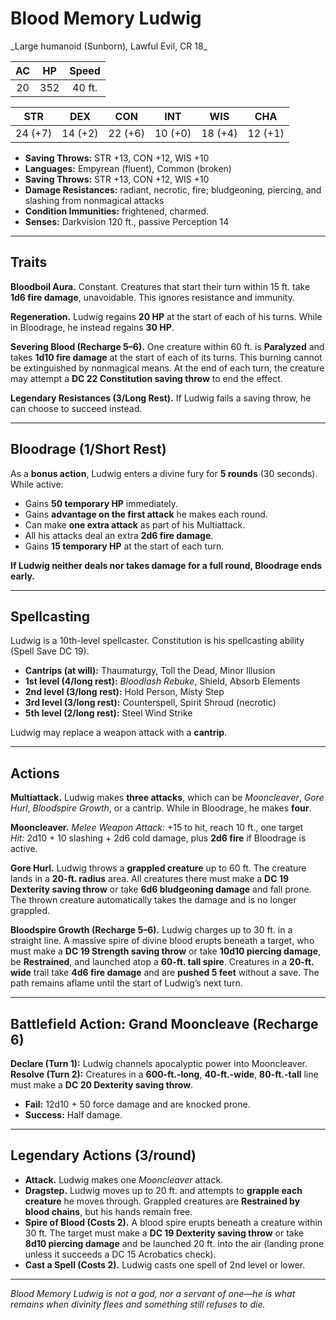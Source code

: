 
# Blood Memory Ludwig

<FlexRenderer>
  <BlendedImage src='/library/images/LudwigFront.webp' alt='LudwigFront' />
  <BlendedImage src='/library/images/LudwigSide.webp' alt='LudwigSide' />
</FlexRenderer>
_Large humanoid (Sunborn), Lawful Evil, CR 18_

| **AC** | **HP** | **Speed** |
| :----: | :----: | :-------: |
|   20   |  352   |  40 ft.   |

| **STR** | **DEX** | **CON** | **INT** | **WIS** | **CHA** |
| :-----: | :-----: | :-----: | :-----: | :-----: | :-----: |
| 24 (+7) | 14 (+2) | 22 (+6) | 10 (+0) | 18 (+4) | 12 (+1) |

- **Saving Throws:** STR +13, CON +12, WIS +10
- **Languages:** Empyrean (fluent), Common (broken)
- **Saving Throws:** STR +13, CON +12, WIS +10
- **Damage Resistances:** radiant, necrotic, fire; bludgeoning, piercing, and slashing from nonmagical attacks
- **Condition Immunities:** frightened, charmed.
- **Senses:** Darkvision 120 ft., passive Perception 14

---

## Traits

**Bloodboil Aura.** Constant. Creatures that start their turn within 15 ft. take **1d6 fire damage**, unavoidable. This ignores resistance and immunity.

**Regeneration.** Ludwig regains **20 HP** at the start of each of his turns. While in Bloodrage, he instead regains **30 HP**.

**Severing Blood (Recharge 5–6).** One creature within 60 ft. is **Paralyzed** and takes **1d10 fire damage** at the start of each of its turns. This burning cannot be extinguished by nonmagical means. At the end of each turn, the creature may attempt a **DC 22 Constitution saving throw** to end the effect.

**Legendary Resistances (3/Long Rest).** If Ludwig fails a saving throw, he can choose to succeed instead.

---

## Bloodrage (1/Short Rest)

As a **bonus action**, Ludwig enters a divine fury for **5 rounds** (30 seconds). While active:

- Gains **50 temporary HP** immediately.
- Gains **advantage on the first attack** he makes each round.
- Can make **one extra attack** as part of his Multiattack.
- All his attacks deal an extra **2d6 fire damage**.
- Gains **15 temporary HP** at the start of each turn.

**If Ludwig neither deals nor takes damage for a full round, Bloodrage ends early.**

---

## Spellcasting

Ludwig is a 10th-level spellcaster. Constitution is his spellcasting ability (Spell Save DC 19).

- **Cantrips (at will):** Thaumaturgy, Toll the Dead, Minor Illusion
- **1st level (4/long rest):** _Bloodlash Rebuke_, Shield, Absorb Elements
- **2nd level (3/long rest):** Hold Person, Misty Step
- **3rd level (3/long rest):** Counterspell, Spirit Shroud (necrotic)
- **5th level (2/long rest):** Steel Wind Strike

Ludwig may replace a weapon attack with a **cantrip**.

---

## Actions

**Multiattack.** Ludwig makes **three attacks**, which can be _Mooncleaver_, _Gore Hurl_, _Bloodspire Growth_, or a cantrip. While in Bloodrage, he makes **four**.

**Mooncleaver.** _Melee Weapon Attack:_ +15 to hit, reach 10 ft., one target  
_Hit:_ 2d10 + 10 slashing + 2d6 cold damage, plus **2d6 fire** if Bloodrage is active.

**Gore Hurl.** Ludwig throws a **grappled creature** up to 60 ft. The creature lands in a **20-ft. radius** area. All creatures there must make a **DC 19 Dexterity saving throw** or take **6d6 bludgeoning damage** and fall prone. The thrown creature automatically takes the damage and is no longer grappled.

**Bloodspire Growth (Recharge 5–6).** Ludwig charges up to 30 ft. in a straight line. A massive spire of divine blood erupts beneath a target, who must make a **DC 19 Strength saving throw** or take **10d10 piercing damage**, be **Restrained**, and launched atop a **60-ft. tall spire**. Creatures in a **20-ft. wide** trail take **4d6 fire damage** and are **pushed 5 feet** without a save. The path remains aflame until the start of Ludwig’s next turn.

---

## Battlefield Action: Grand Mooncleave (Recharge 6)

**Declare (Turn 1):** Ludwig channels apocalyptic power into Mooncleaver.  
**Resolve (Turn 2):** Creatures in a **600-ft.-long**, **40-ft.-wide**, **80-ft.-tall** line must make a **DC 20 Dexterity saving throw**.

- **Fail:** 12d10 + 50 force damage and are knocked prone.
- **Success:** Half damage.

---

## Legendary Actions (3/round)

- **Attack.** Ludwig makes one _Mooncleaver_ attack.
- **Dragstep.** Ludwig moves up to 20 ft. and attempts to **grapple each creature** he moves through. Grappled creatures are **Restrained by blood chains**, but his hands remain free.
- **Spire of Blood (Costs 2).** A blood spire erupts beneath a creature within 30 ft. The target must make a **DC 19 Dexterity saving throw** or take **8d10 piercing damage** and be launched 20 ft. into the air (landing prone unless it succeeds a DC 15 Acrobatics check).
- **Cast a Spell (Costs 2).** Ludwig casts one spell of 2nd level or lower.

---

_Blood Memory Ludwig is not a god, nor a servant of one—he is what remains when divinity flees and something still refuses to die._
